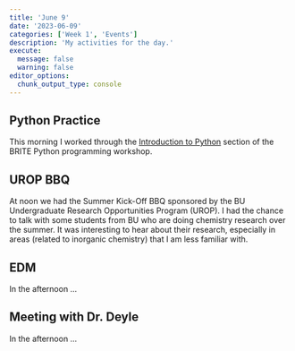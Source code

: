 ```yaml
---
title: 'June 9'
date: '2023-06-09'
categories: ['Week 1', 'Events']
description: 'My activities for the day.'
execute: 
  message: false
  warning: false
editor_options: 
  chunk_output_type: console
---
```


## Python Practice
This morning I worked through the [Introduction to Python](https://programming-workshops.readthedocs.io/en/latest/workshops/03_python/index.html) section of the BRITE Python programming workshop. 

## UROP BBQ
At noon we had the Summer Kick-Off BBQ sponsored by the BU Undergraduate Research Opportunities Program (UROP). I had the chance to talk with some students from BU who are doing chemistry research over the summer. It was interesting to hear about their research, especially in areas (related to inorganic chemistry) that I am less familiar with.

## EDM
In the afternoon ...

## Meeting with Dr. Deyle
In the afternoon ...